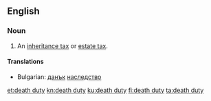 ==English==

===Noun===
{{en-noun|head=[[death]] [[duty]]|death duties}}

# An [[inheritance tax]] or [[estate tax]].

====Translations====
{{trans-top|inheritance tax or estate tax}}
* Bulgarian: [[данък]] [[наследство]]
{{trans-mid}}
{{trans-bottom}}

[[et:death duty]]
[[kn:death duty]]
[[ku:death duty]]
[[fi:death duty]]
[[ta:death duty]]
